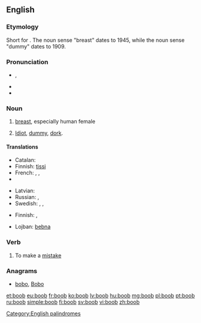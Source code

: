 ==English==

===Etymology===
Short for {{term|booby}}. The noun sense "breast" dates to 1945, while the noun sense "dummy" dates to 1909.

===Pronunciation===
* {{IPA|/ˈbuːb/}}, {{X-SAMPA|/"bu:b/}}
* {{audio|en-us-boob.ogg|Audio (US)}}
* {{rhymes|uːb}}

===Noun===
{{en-noun}}

# {{slang}} [[breast]], especially human female
# {{informal|pejorative}} [[idiot|Idiot]], [[dummy]], [[dork]].

====Translations====
{{trans-top|breast}}
* Catalan: {{t+|ca|pit|m}}
* Finnish: [[tissi]]
* French: {{t+|fr|nichon|m}}, {{t+|fr|lolo|m}}, {{t+|fr|néné|m}}
* {{trreq|de}}
{{trans-mid}}
* Latvian: {{t+|lv|pups|m}}
* Russian: {{t+|ru|сиська|f|tr=sís'ka|sc=Cyrl}}, {{t+|ru|титька|f|tr=tít'ka|sc=Cyrl}}
* Swedish: {{t-|sv|tutt|c}}, {{t+|sv|tutte|c}}, {{t+|sv|patt|c}}
{{trans-bottom}}
{{trans-top|idiot, dummy, dork}}
* Finnish: {{qualifier|slang}} {{t+|fi|dorka}}, {{qualifier|slang}} {{t+|fi|bimbo}}
{{trans-mid}}
* Lojban: [[bebna]]
{{trans-bottom}}

===Verb===
{{en-verb}}

# {{informal|intransitive}} To make a [[mistake]]

===Anagrams===
* [[bobo#English|bobo]], [[Bobo#English|Bobo]]

[[Category:English palindromes]]

[[et:boob]]
[[eu:boob]]
[[fr:boob]]
[[ko:boob]]
[[lv:boob]]
[[hu:boob]]
[[mg:boob]]
[[pl:boob]]
[[pt:boob]]
[[ru:boob]]
[[simple:boob]]
[[fi:boob]]
[[sv:boob]]
[[vi:boob]]
[[zh:boob]]